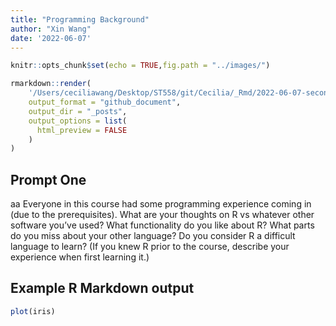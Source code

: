 ```yaml
---
title: "Programming Background"
author: "Xin Wang"
date: '2022-06-07'
---
```


```r
knitr::opts_chunk$set(echo = TRUE,fig.path = "../images/")
```

```r
rmarkdown::render(
    '/Users/ceciliawang/Desktop/ST558/git/Cecilia/_Rmd/2022-06-07-second-blog-post.Rmd', 
    output_format = "github_document",
    output_dir = "_posts",
    output_options = list(
      html_preview = FALSE
    )
)
```


## Prompt One
aa
Everyone in this course had some programming experience coming in (due to the prerequisites).  What are your thoughts on R vs whatever other software you've used?  What functionality do you like about R?  What parts do you miss about your other language?  Do you consider R a difficult language to learn? (If you knew R prior to the course, describe your experience when first learning it.)

## Example R Markdown output

```r
plot(iris)
```

